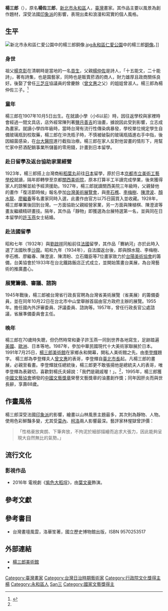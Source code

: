 {{Infobox person
| honorific_prefix          = 
| name                      = 楊三郎
| honorific_suffix          = 楊佐三郎
| image                     = File:楊三郎.jpg
| image_size                = 200px
| alt                       = 
| caption                   =
| native_name               = 
| native_name_lang          = 
| birth_name                = 
| birth_date                = {{birth date|1907|10|5}}
| birth_place               = {{TWN-JPN}}[[台北廳|台北廳]]枋橋支廳
| disappeared_date          = 
| disappeared_place         = 
| disappeared_status        = 
| death_date                = {{death date and age|1995|5|6|1907|10|5}} 
| death_place               = {{ROC|臺灣省}}[[臺北縣|臺北縣]][[永和市|永和市]]
| death_cause              = 
| body_discovered           = 
| resting_place             = 
| resting_place_coordinates = 
| monuments                 = {{TWN}}[[新北市|新北市]][[永和區|永和區]][[永和網溪別墅|永和網溪別墅]]
| residence                 = 
| nationality               = {{JPN-EMP}}（1907年－1945年）<br>{{ROC}}（1945年－1995年）
| ancestor                  = 
| other_names               = 
| ethnicity                 = [[漢族|漢族]]
| citizenship               = 
| education                 = 
| alma_mater                = 
| occupation                = [[畫家|畫家]]
| years_active              = 
| employer                  = 
| organization              = 
| agent                     = 
| known_for                 = 
| notable_works             = 
| style                     = 
| influences                = [[莫內|莫內]]、[[柯洛|柯洛]]
| influenced                = 
| language                  = [[臺灣閩南語|臺語]]、[[日語|日語]]
| home_town                 = 
| salary                    = 
| net_worth                 = 
| height                    = 
| hair_color                = 
| eye_color                 = 
| measurements              = 
| weight                    = 
| television                = 
| title                     = 
| term                      = 
| predecessor               = 
| successor                 = 
| party                     = 
| movement                  = 
| opponents                 = 
| boards                    = 
| religion                  = 
| denomination              = 
| criminal_charge           = 
| criminal_penalty          = 
| criminal_status           = 
| spouse                    = 楊許玉燕
| partner                   = 
| children                  = 楊星朗（長子）
| parents                   = 
| relatives                 = 
| callsign                  = 
| awards                    = 
| signature                 = 
| signature_alt             = 
| signature_size            = 
| module                    = 
| module2                   = 
| module3                   = 
| module4                   = 
| module5                   = 
| module6                   = 
| website                   = 
| footnotes                 = 
| box_width                 = 
| educate = [[京都市立美術工藝學校|京都市立美術工藝學校]]<br/>[[關西美術院|關西美術院]]
}}
'''楊三郎'''（{{bd|1907年|10月5日|1995年|5月6日|楊三郎}}），原名'''楊佐三郎'''，[[新北市|新北市]][[永和區|永和區]]人，[[臺灣|臺灣]]畫家。其作品主要以風景為創作題材，深受法國[[印象派|印象派]]的影響，表現出柔和浪漫和寫實的個人風格。

==生平==
[[File:新北市永和區仁愛公園中的楊三郎銅像.jpg|thumb]][[永和區|永和區]][[仁愛公園_(新北市)|仁愛公園]]中的楊三郎[[銅像|銅像]]。]]
===身世===
{{noteTA
|1=zh-hans:庄; zh-hant:庄;
}}
祖父[[楊克彰|楊克彰]]在清朝時是當地的一名[[貢生|貢生]]，父親[[楊仲佐|楊仲佐]]是詩人，「十五能文，二十能詩」，著有詩集，也是園藝家，同時也是販賣菸酒的商人，財力雄厚且政商關係良好。後娶了曾任[[三芝庄|三芝庄]]協議員的曾慶餘（[[曾文惠|曾文惠]]之父）的姐姐曾淑人。楊三郎為楊仲佐三子。<ref name=總>{{cite book |author=[[陳柔縉|陳柔縉]] |title=《總統的親戚：揭開臺灣權貴家族的臍帶與裙帶關係》 |date=2011年6月10二版一刷 |publisher=時報出版 |location=臺北 |isbn= 957-13-2970-3}}</ref>{{rp|36}}

===童年===
楊三郎在1907年10月5日出生。在就讀小學（小6以前）時，因往返學校與家裡時會經過一間文具店，店外經常陳列著[[鹽月桃甫|鹽月善吉]]的油畫，據說因此受到影響，立志成為畫家。就讀小學四年級時，當時台灣有流行性傳染病暴發，學校單位規定學生自備玻璃瓶到校取藥，楊三郎在沖洗瓶子時，不慎被破裂的玻璃瓶插進右手中指，後因細菌感染，在[[台大醫院|台大醫院]]進行截指治療。楊三郎在家人反對他習畫的情形下，用幫忙家中菸酒配銷事業所儲蓄的零用錢，計畫到日本留學。

===赴日留學及返台協助家業經營===
1923年，楊三郎搭上台灣商船[[稻葉丸|稻葉丸]]前往[[日本|日本]]留學，原於日本[[京都市立藝術大學|京都市立美術工藝學校]]就讀，隔年即轉學至京都[[關西美術院|關西美術院]]，原本打算半工半讀完成學業，後來獲得家人的諒解並給予經濟援助。1927年，楊三郎就讀關西美院三年級時，父親替他的畫作「復活節時候」報名參加[[台灣美術展覽會|台灣美術展覽會]]，與[[李石樵|李石樵]]、[[李梅樹|李梅樹]]、[[陳澄波|陳澄波]]、[[顏水龍|顏水龍]]、[[廖繼春|廖繼春]]等名畫家同時入選，此畫作由官方以75日圓買入並收藏。1928年，楊三郎畢業後回到台灣。一方面協助父親經營家業，另一方面與陳植棋、陳澄波等畫友繼續精研畫技。隔年，其作品「靜物」即獲選為台展特選第一名，並與同在日本留學的[[許玉燕|許玉燕]]女士結婚。

===赴法國留學===
昭和七年（1932年）與[[劉啟祥|劉啟祥]]同船前往[[法國|法國]]留學，其作品「賽納河」亦於此時入選了法國秋季[[沙龍|沙龍]]。昭和九年（1934年），自法國返台後，即與顏水龍、李梅樹、李石樵、廖繼春、陳澄波、陳清盼、立石鐵臣等7位畫家致力於[[台陽美術協會|台陽美術協會]]的籌備，台美協會於1933年在台北鐵路飯店正式成立，並開始策畫台美展，為台灣藝術的推廣盡心。

===展覽籌備、審議、諮詢===
1945年戰後，楊三郎被台灣省行政長官聘為台灣省美術展覽（省美展）的籌備委員，並在同年10月22日在台北市中山堂舉辦首屆由官方政府主辦的展覽。1955年。擔任國內外評審委員、評議委員、諮詢等。1957年，曾任行政長官公處諮議，省展準備委員會主任。

===晚年===
楊三郎在70歲時失聰，但仍然時常和妻子許玉燕一同到世界各地寫生，足跡踏遍[[美國|美國]]、[[歐洲|歐洲]]、日本等地。1987年，參加中華民國現代十大美術家聯展於日本。1991年7月25日，[[楊三郎美術館|楊三郎美術館]]在家鄉永和開幕，開私人美術館之先。由[[李登輝|李登輝]]題字。
楊三郎為李登輝夫人[[曾文惠|曾文惠]]的表哥，李登輝自[[臺北市長|臺北市長]]起。凡楊三郎的畫展，必親至看畫。李登輝就任總統後，楊三郎更不敢張揚他是總統夫人的表哥，唯李登輝為表親切，喜歡對楊氏夫婦說：「我們是親戚喔！」。<ref name=總></ref>{{rp|36}}，1995年，楊三郎獲[[中國文藝協會|中國文藝協會]]頒發的[[中國文藝獎章|中國文藝獎章]]榮譽文藝獎章的油畫創作獎；同年因肝炎而與世長辭，享壽88歲。

==作畫風格==
楊三郎深受法國[[印象派|印象派]]的影響，繪畫以山林風景主題最多，其次則為靜物、人物。使用色彩鮮豔多變，尤其受[[莫內|莫內]]、[[柯洛|柯洛]]兩人影響最深。藝評家林惺獄曾評價：

<blockquote>「性格豪放爽朗、下筆奔放，不拘泥於細部描繪而追求大張力，因此能夠呈現大自然無比的氣勢。」</blockquote>

==流行文化==
===影視作品===
*2016年 電視劇《[[紫色大稻埕|紫色大稻埕]]》，由[[葉文豪|葉文豪]]飾演。

== 參考文獻 ==
{{Reflist|2}}

==參考書目==
*台灣畫壇風雲，洛華笙著，國立歷史博物館出版，ISBN 9570253517

==外部連結==
*[http://www.yangsanlang.com.tw 楊三郎美術館] {{Wayback|url=http://www.yangsanlang.com.tw/ |date=20210824025940 }}
*{{facebook|yangsanlangartmuseumcafe|楊三郎美術館&咖啡廳}}

{{台灣日治時期藝術家}}
{{二十世紀華人油畫家}}


{{DEFAULTSORT:Yang楊}}
[[Category:臺灣畫家|Category:臺灣畫家]]
[[Category:台灣日治時期藝術家|Category:台灣日治時期藝術家]]
[[Category:行政院文化獎得主|Category:行政院文化獎得主]]
[[Category:閩南裔臺灣人|楊]]
[[Category:永和區人|Category:永和區人]]
[[Category:杨姓|San三]]
[[Category:國家文藝獎得主|Category:國家文藝獎得主]]